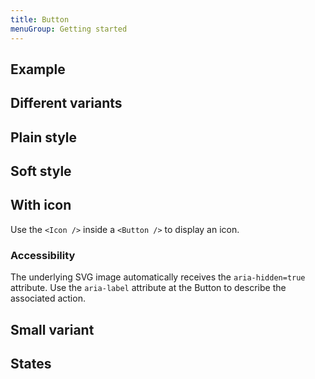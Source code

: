 ```yaml
---
title: Button
menuGroup: Getting started
---
```


## Example

<LiveCodeEditor />

## Different variants

<LiveCodeEditor example="variants" />

## Plain style

<LiveCodeEditor example="plain" />

## Soft style

<LiveCodeEditor example="soft" />

## With icon

Use the `<Icon />` inside a `<Button />` to display an icon.

### Accessibility

The underlying SVG image automatically receives the `aria-hidden=true`
attribute. Use the `aria-label` attribute at the Button to describe the
associated action.

<LiveCodeEditor example="icon" />

## Small variant

<LiveCodeEditor example="small" />

## States

<LiveCodeEditor example="states" />

